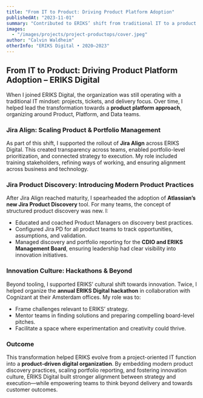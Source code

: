 ```yaml
---
title: "From IT to Product: Driving Product Platform Adoption"
publishedAt: "2023-11-01"
summary: "Contributed to ERIKS’ shift from traditional IT to a product platform model by implementing Jira Align and Jira Product Discovery, coaching PMs in modern discovery practices, and scaling portfolio reporting to the management board."
images: 
  - "/images/projects/project-productops/cover.jpeg"
author: "Calvin Waldheim"
otherInfo: "ERIKS Digital • 2020–2023"
---
```


## From IT to Product: Driving Product Platform Adoption – ERIKS Digital

When I joined ERIKS Digital, the organization was still operating with a traditional IT mindset: projects, tickets, and delivery focus. Over time, I helped lead the transformation towards a **product platform approach**, organizing around Product, Platform, and Data teams.  

### Jira Align: Scaling Product & Portfolio Management  
As part of this shift, I supported the rollout of **Jira Align** across ERIKS Digital. This created transparency across teams, enabled portfolio-level prioritization, and connected strategy to execution. My role included training stakeholders, refining ways of working, and ensuring alignment across business and technology.  

### Jira Product Discovery: Introducing Modern Product Practices  
After Jira Align reached maturity, I spearheaded the adoption of **Atlassian’s new Jira Product Discovery** tool. For many teams, the concept of structured product discovery was new. I:  
- Educated and coached Product Managers on discovery best practices.  
- Configured Jira PD for all product teams to track opportunities, assumptions, and validation.  
- Managed discovery and portfolio reporting for the **CDIO and ERIKS Management Board**, ensuring leadership had clear visibility into innovation initiatives.  

### Innovation Culture: Hackathons & Beyond  
Beyond tooling, I supported ERIKS’ cultural shift towards innovation. Twice, I helped organize the **annual ERIKS Digital hackathon** in collaboration with Cognizant at their Amsterdam offices. My role was to:  
- Frame challenges relevant to ERIKS’ strategy.  
- Mentor teams in finding solutions and preparing compelling board-level pitches.  
- Facilitate a space where experimentation and creativity could thrive.  

### Outcome  
This transformation helped ERIKS evolve from a project-oriented IT function into a **product-driven digital organization**. By embedding modern product discovery practices, scaling portfolio reporting, and fostering innovation culture, ERIKS Digital built stronger alignment between strategy and execution—while empowering teams to think beyond delivery and towards customer outcomes.
